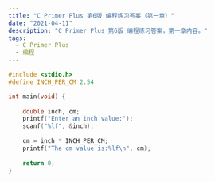 ```yaml
---
title: "C Primer Plus 第6版 编程练习答案（第一章）"
date: "2021-04-11"
description: "C Primer Plus 第6版 编程练习答案，第一章内容。"
tags:
  - C Primer Plus
  - 编程
---
```


```cpp
#include <stdio.h>
#define INCH_PER_CM 2.54

int main(void) {
 
	double inch, cm;
	printf("Enter an inch value:");
	scanf("%lf", &inch);
	
	cm = inch * INCH_PER_CM;
	printf("The cm value is:%lf\n", cm);
	
	return 0;
}
```
